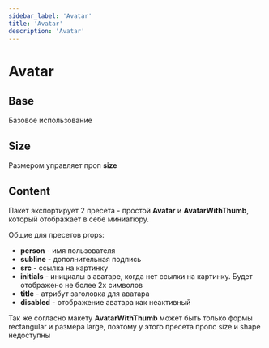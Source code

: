 ```yaml
---
sidebar_label: 'Avatar'
title: 'Avatar'
description: 'Avatar'
---
```



<headermeta
  title='Avatar'
  description='Avatar'
  designer='Олег Астахов'
  developer='Кирилл Артуров'
  versions={[version]}
  actualVersion={version}
  status='Work in progress'
  json='JSON'
  sass='SASS'
  bitbucketLink='https://google.com'
  figmaLink='https://google.com'
  jiraLink='https://google.com'
/>

# Avatar

## Base

Базовое использование

<docviewport codeBlock={undefined}>
  <examples cols={1} mb={32}>
    <example exampleCode={undefined}>
      <Avatar size='large' />
    </example>
  </examples>
</docviewport>

<divider />

## Size

Размером управляет проп <b>size</b>

<docviewport codeBlock={undefined}>
  <examples cols={3} mb={32}>
    <example exampleCode={undefined}>
      <Avatar size='large' />
    </example>
    <example exampleCode={undefined}>
      <Avatar size='medium' />
    </example>
    <example exampleCode={undefined}>
      <Avatar size='small' />
    </example>
  </examples>
</docviewport>

<divider />

## Content

Пакет экспортирует 2 пресета - простой <b>Avatar</b> и <b>AvatarWithThumb</b>, который отображает в себе миниатюру.

Общие для пресетов props:

- <b>person</b> - имя пользователя
- <b>subline</b> - дополнительная подпись
- <b>src</b> - ссылка на картинку
- <b>initials</b> - инициалы в аватаре, когда нет ссылки на картинку. Будет отображено не более 2х символов
- <b>title</b> - атрибут заголовка для аватара
- <b>disabled</b> - отображение аватара как неактивный

Так же согласно макету <b>AvatarWithThumb</b> может быть только формы rectangular и размера large, поэтому у этого пресета пропс size и shape недоступны

<docviewport codeBlock={undefined}>
  <examples cols={3} mb={32}>
    <example exampleCode={undefined}>
      <Avatar size='large' />
    </example>
    <example exampleCode={undefined}>
      <Avatar size='medium' />
    </example>
    <example exampleCode={undefined}>
      <Avatar size='small' />
    </example>
  </examples>
</docviewport>

<divider />
